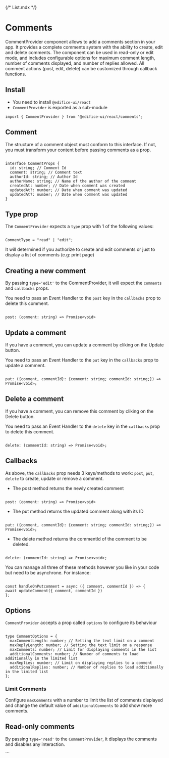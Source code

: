 {/* List.mdx */}


<Meta of={commentStories} />

# Comments

CommentProvider component allows to add a comments section in your app. It provides a complete comments system with the ability to create, edit and delete comments. The component can be used in read-only or edit mode, and includes configurable options for maximum comment length, number of comments displayed, and number of replies allowed. All comment actions (post, edit, delete) can be customized through callback functions.

<Canvas of={commentStories.Base} />

## Install

- You need to install `@edifice-ui/react`
- `CommentProvider` is exported as a sub-module

```
import { CommentProvider } from '@edifice-ui/react/comments';
```

## Comment

The structure of a comment object must conform to this interface. If not, you must transform your content before passing comments as a prop.

```

interface CommentProps {
  id: string; // Comment Id
  comment: string; // Comment text
  authorId: string; // Author Id
  authorName: string; // Name of the author of the comment
  createdAt: number; // Date when comment was created
  updatedAt?: number; // Date when comment was updated
  updatedAt?: number; // Date when comment was updated
}

```

## Type prop

The `CommentProvider` expects a `type` prop with 1 of the following values:

```

CommentType = "read" | "edit";

```

It will determined if you authorize to create and edit comments or just to display a list of comments (e.g: print page)

## Creating a new comment

By passing `type='edit'` to the CommentProvider, it will expect the `comments` and `callbacks` props.

<Canvas of={commentStories.CreateComment} />

You need to pass an Event Handler to the `post` key in the `callbacks` prop to delete this comment.

```

post: (comment: string) => Promise<void>

```

## Update a comment

If you have a comment, you can update a comment by cliking on the Update button.

<Canvas of={commentStories.UpdateComment} />

You need to pass an Event Handler to the `put` key in the `callbacks` prop to update a comment.

```

put: ({comment, commentId}: {comment: string; commentId: string;}) => Promise<void>;

```

## Delete a comment

If you have a comment, you can remove this comment by cliking on the Delete button.

<Canvas of={commentStories.DeleteComment} />

You need to pass an Event Handler to the `delete` key in the `callbacks` prop to delete this comment.

```

delete: (commentId: string) => Promise<void>;

```

## Callbacks

As above, the `callbacks` prop needs 3 keys/methods to work: `post`, `put`, `delete` to create, update or remove a comment.

- The post method returns the newly created comment

```

post: (comment: string) => Promise<void>

```

- The put method returns the updated comment along with its ID

```

put: ({comment, commentId}: {comment: string; commentId: string;}) => Promise<void>;

```

- The delete method returns the commentId of the comment to be deleted.

```

delete: (commentId: string) => Promise<void>;

```

You can manage all three of these methods however you like in your code but need to be asynchrone.
For instance:

```

const handleOnPutcomment = async ({ comment, commentId }) => {
await updateComment({ comment, commentId })
};

```

## Options

`CommentProvider` accepts a prop called `options` to configure its behaviour

<Canvas of={commentStories.OptionsComments} />

```

type CommentOptions = {
  maxCommentLength: number; // Setting the text limit on a comment
  maxReplyLength: number; // Setting the text limit on a response
  maxComments: number; // Limit for displaying comments in the list
  additionalComments: number; // Number of comments to load additionally in the limited list
  maxReplies: number; // Limit on displaying replies to a comment
  additionalReplies: number; // Number of replies to load additionally in the limited list
};

```

### Limit Comments

Configure `maxComments` with a number to limit the list of comments displayed and change the default value of `additionalComments` to add show more comments.

<Canvas of={commentStories.ReadMoreComments} />

## Read-only comments

By passing `type='read'` to the `CommentProvider`, it displays the comments and disables any interaction.

<Canvas of={commentStories.ReadComments} />
```
